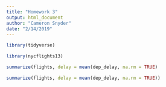 ```yaml
---
title: "Homework 3"
output: html_document
author: "Cameron Snyder"
date: "2/14/2019"
---
```


```r
library(tidyverse)
```

```r
library(nycflights13)
```

```r
summarize(flights, delay = mean(dep_delay, na.rm = TRUE)
```

```r
summarize(flights, delay = mean(dep_delay, na.rm = TRUE))
```






